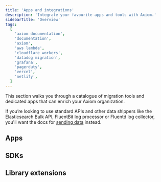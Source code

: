 ```yaml
---
title: 'Apps and integrations'
description: 'Integrate your favourite apps and tools with Axiom.'
sidebarTitle: 'Overview'
tags:
  [
    'axiom documentation',
    'documentation',
    'axiom',
    'aws lambda',
    'cloudflare workers',
    'datadog migration',
    'grafana',
    'pagerduty',
    'vercel',
    'netlify',
  ]
---
```


This section walks you through a catalogue of migration tools and dedicated apps that can enrich your Axiom organization.

If you’re looking to use standard APIs and other data shippers like the Elasticsearch Bulk API, FluentBit log processor or Fluentd log collector, you'll want the docs for [sending data](/send-data/ingest) instead.

## Apps

<CardGroup>
  <Card
    title="Vercel"
    href="https://vercel.com/integrations/axiom"
  >
  </Card>
  <Card
    title="Netlify"
    href="https://docs.netlify.com/monitor-sites/log-drains/#axiom"
  >
  </Card>
  <Card
    title="Vector"
    href="https://vector.dev/docs/reference/configuration/sinks/axiom/"
  >
  </Card>
  <Card
    title="AWS Lambda"
    href="https://github.com/axiomhq/axiom-lambda-extension"
  >
  </Card>
    <Card
    title="Cloudflare Workers"
    href="https://github.com/axiomhq/axiom-cloudflare-workers"
  >
  </Card>
</CardGroup>

## SDKs

<CardGroup cols={2}>
  <Card
    title="JavaScript"
    icon="js"
    href="https://github.com/axiomhq/axiom-js"
  >
  </Card>
  <Card
    title="Go"
    icon="golang"
    href="https://github.com/axiomhq/axiom-go"
  >
  </Card>
  <Card
    title="Rust"
    icon="rust"
    href="https://github.com/axiomhq/axiom-rs"
  >
  </Card>
  <Card
    title="Python"
    icon="python"
    href="https://github.com/axiomhq/axiom-py"
  >
  </Card>
</CardGroup>

## Library extensions

<CardGroup>
  <Card
    title="Next.js"
    href="https://github.com/axiomhq/next-axiom"
  >
  </Card>
  <Card
    title="Rust Tracing"
    href="https://github.com/axiomhq/tracing-axiom"
  >
  </Card>
  <Card
    title="Winston"
    href="https://github.com/axiomhq/axiom-js/tree/main/packages/winston"
  >
  </Card>
  <Card
    title="Pino"
    href="https://github.com/axiomhq/axiom-js/tree/main/packages/pino"
  >
  </Card>
    <Card
    title="Logrus"
    href="https://pkg.go.dev/github.com/axiomhq/axiom-go/adapters/logrus"
  >
  </Card>
    <Card
    title="Apex"
    href="https://pkg.go.dev/github.com/axiomhq/axiom-go/adapters/apex"
  >
  </Card>
    <Card
    title="Zap"
    href="https://pkg.go.dev/github.com/axiomhq/axiom-go/adapters/zap"
  >
  </Card>
    <Card
    title="Python logging"
    href="https://github.com/axiomhq/axiom-py/blob/main/axiom/logging.py"
  >
  </Card>
    <Card
    title="Go OTel"
    href="https://github.com/axiomhq/axiom-go/blob/main/axiom/otel/doc.go"
  >
  </Card>
</CardGroup>
